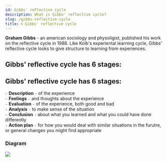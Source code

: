 ```yaml
---
id: Gibbs' reflective cycle
description: What is Gibbs' reflective cycle?
slug: /gibbs-reflective-cycle
title: 🌀 Gibbs' reflective cycle
---
```


**Graham Gibbs** - an american sociology and physoligist, published his work on the reflective cycle in 1988. Like Kolb's experiental learning cycle, Gibbs' reflective cycle looks to give structure to learning from experiences.

## Gibbs' reflective cycle has 6 stages:

## Gibbs' reflective cycle has 6 stages:
` - ` **Description** <code className="pinknumbercode">-</code> of the experience <br />
` - ` **Feelings** <code className="pinknumbercode">-</code> and thoughts about the experience <br />
` - ` **Evaluation** <code className="pinknumbercode">-</code> of the experience, both good and bad <br />
` - ` **Analysis** <code className="pinknumbercode">-</code> to make sense of the situation <br />
` - ` **Conclusion** <code className="pinknumbercode">-</code> about what you learned and what you could have done differently <br />
` - ` **Action plan** <code className="pinknumbercode">-</code> for how you would deal with similar situations in the furutre, or general changes you might find appropriate <br />

### Diagram

![](/img/gibbs.png)